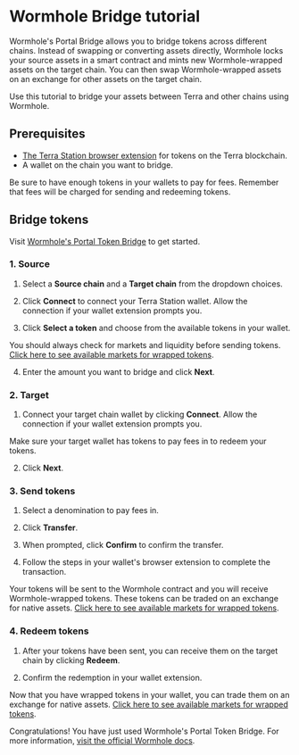 
# Wormhole Bridge tutorial

Wormhole's Portal Bridge allows you to bridge tokens across different chains. Instead of swapping or converting assets directly, Wormhole locks your source assets in a smart contract and mints new Wormhole-wrapped assets on the target chain. You can then swap Wormhole-wrapped assets on an exchange for other assets on the target chain. 

Use this tutorial to bridge your assets between Terra and other chains using Wormhole.

## Prerequisites

- [The Terra Station browser extension](../terra-station/download/terra-station-extension.mdx) for tokens on the Terra blockchain.
- A wallet on the chain you want to bridge. 


<Admonition type="tip" icon="💡" title="Paying for fees">

Be sure to have enough tokens in your wallets to pay for fees. Remember that fees will be charged for sending and redeeming tokens. 

</Admonition>

## Bridge tokens

Visit [Wormhole's Portal Token Bridge](https://portalbridge.com/#/transfer) to get started. 

### 1. Source

1. Select a **Source chain** and a **Target chain** from the dropdown choices. 

2. Click **Connect** to connect your Terra Station wallet. Allow the connection if your wallet extension prompts you.

3. Click **Select a token** and choose from the available tokens in your wallet. 

<Admonition type="caution" icon="☢️">

You should always check for markets and liquidity before sending tokens. [Click here to see available markets for wrapped tokens](https://docs.wormholenetwork.com/wormhole/overview-liquid-markets).

</Admonition>

4. Enter the amount you want to bridge and click **Next**.

### 2. Target

1. Connect your target chain wallet by clicking **Connect**. Allow the connection if your wallet extension prompts you. 

<Admonition type="caution" icon="☢️">

Make sure your target wallet has tokens to pay fees in to redeem your tokens. 

</Admonition>

2. Click **Next**. 

### 3. Send tokens

1. Select a denomination to pay fees in.

2. Click **Transfer**.

3. When prompted, click **Confirm** to confirm the transfer.

4. Follow the steps in your wallet's browser extension to complete the transaction. 

Your tokens will be sent to the Wormhole contract and you will receive Wormhole-wrapped tokens. These tokens can be traded on an exchange for native assets. [Click here to see available markets for wrapped tokens](https://docs.wormholenetwork.com/wormhole/overview-liquid-markets).

### 4. Redeem tokens

1. After your tokens have been sent, you can receive them on the target chain by clicking **Redeem**.

2. Confirm the redemption in your wallet extension.

Now that you have wrapped tokens in your wallet, you can trade them on an exchange for native assets. [Click here to see available markets for wrapped tokens](https://docs.wormholenetwork.com/wormhole/overview-liquid-markets).

Congratulations! You have just used Wormhole's Portal Token Bridge. For more information, [visit the official Wormhole docs](https://docs.wormholenetwork.com/wormhole/).
